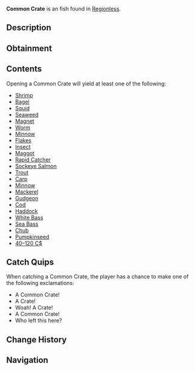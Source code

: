 {{FishInfobox
|image          = Common Crate.png
|rarity         = Uncommon
|sea            = First Sea
|location       = [[Regionless]]
|sublocation    = 
|sources        = Fishing Rod
|radar_location = 
|xp             = 20
|weather        = 
|time           = 
|season         = 
|bait           = Magnet
|base_weight    = 8
|base_value     = 80
|weight_range   = 0
|base_chance    = 17
|base_resil     = 120
}}
'''Common Crate''' is an {{Rarity|Uncommon}} fish found in [[Regionless]].

== Description ==
{{Description|A moderately sized wooden crate seemingly lost from a fishing boat of some kind. The date of it's disappearance is unknown. Therefore, finders keepers?- Opening it might give you an array of fish, bait, and money!|Bestiary Entry}}

== Obtainment ==
{{Description|Fallen off of a fishing boat.|Bestiary Hint}}
{{Fish Availability|
Ancient Archives
Ancient Isle/Algae Hunt
Ancient Isle/Surrounding Ocean
Apex Fish Hunt/Mosslurker
Atlantis/Ancient Kraken Hunt
Atlantis/Ethereal Abyss
Atlantis/Kraken Hunt
Atlantis/Kraken Pool
Atlantis/Poseidon Temple
Atlantis/Sunken Depths
Atlantis/Surrounding Ocean
Atlantis/Zeus's Rod Room
Bloop Fish
Cryogenic Canal
Desolate Deep/Brine Pool
Desolate Deep/Desolate Pocket
FischFright/Frightful Pool
Forsaken Shores/Algae Hunt
Forsaken Shores/Coral Reef
Forsaken Shores/Freshwater Pond
Forsaken Shores/Surrounding Ocean
Frigid Cavern
Glacial Grotto
Golden Tide
Grand Reef
LEGO Pool/Studolodon Hunt
Lovestorm/Normal
Lovestorm/Supercharged
Lucky Event/Blarney McBreeze
Lucky Event/O'Mango Goldgrin
Lucky Event/Plumrick O'Luck
Lucky Event/Rowdy McCharm
Lucky Event/Sunny O'Coin
Megalodon Hunt/Eclipse and Weekend
Megalodon Hunt/Normal
Moosewood/Docks
Moosewood/Freshwater Pond
Moosewood/Seaweed and Mini-Island
Moosewood/Surrounding Ocean
Mushgrove Swamp
Mushgrove Swamp/Algae Hunt
Narwhal Hunt/Beluga/First Sea
Narwhal Hunt/Magician Narwhal/First Sea
Narwhal Hunt/Narwhal/First Sea
Northern Summit/Surrounding Ocean
Ocean
Ocean/Deep Ocean
Ocean/Harvesters Spike
Ocean/Strange Whirlpool
Ocean/The Arch
Orca Migration/Ancient
Orca Migration/Normal
Overgrowth Caves
Roslit Bay/Coral Reef
Roslit Bay/Surrounding Ocean
Shark Hunt/Great Hammerhead Shark
Shark Hunt/Great White Shark
Shark Hunt/Whale Shark
Snowcap Island/Algae Hunt
Snowcap Island/Freshwater Pond
Snowcap Island/Surrounding Ocean
Sunstone Island/Crate Cave
Terrapin Island/Olm Cave
Terrapin Island/Surrounding Ocean
Vertigo/Vertigos Dip
Whale Migration/Moby
Whale Migration/Normal
|top_rods      = 
Magnet Rod\734033.76\740319.09;
Krampus's Rod\542956.47\493695.68;
Magma Rod\527793.57\479908.46;
Great Rod of Oscar\490081.28\318870.37;
Leviathan's Fang Rod\487610.13\380071.86;
Flimsy Rod\442593.9\610286.1;
Training Rod\446263.59\402443.02;
Fast Rod\422882.85\551513.44;
Fischer's Rod\371469.77\484461.78;
Astralhook Rod\486832.04\327887.02;
Ethereal Prism Rod\480738.27\329534.44;
No-Life Rod\475808.79\367059.41;
Seraphic Rod\473363.53\339543.79;
Free Spirit Rod\462385.15\385939.8;
Rod Of The Forgotten Fang\444642.93\337478.81;
Trident Rod\441029.78\368115.08;
Challenger's Rod\436966.6\349025.85;
Blazebringer Rod\429071.83\354537.24;
Rod Of The Exalted One\409898.73\330600.9;
Rod Of The Depths\404730.27\338738.58;
Zeus Rod\404409.87\352758.85;
Verdant Shear Rod\401513.28\351304.02;
Depthseeker Rod\368133.85\337960.01;
Volcanic Rod\354759.45\344562.32;
Avalanche Rod\347778.61\310789.3;
Steady Rod\125160.09\113789.29
|recommended   = Magnet Rod
}}

== Contents ==
Opening a Common Crate will yield at least one of the following:
* [[Bait#Shrimp|Shrimp]]
* [[Bait#Bagel|Bagel]]
* [[Bait#Squid|Squid]]
* [[Bait#Seaweed|Seaweed]]
* [[Bait#Magnet|Magnet]]
* [[Bait#Worm|Worm]]
* [[Bait#Minnow|Minnow]]
* [[Bait#Flakes|Flakes]]
* [[Bait#Insect|Insect]]
* [[Bait#Maggot|Maggot]]
* [[Bait#Rapid Catcher|Rapid Catcher]]
* [[Sockeye Salmon]]
* [[Trout]]
* [[Carp]]
* [[Minnow]]
* [[Mackerel]]
* [[Gudgeon]]
* [[Cod]]
* [[Haddock]]
* [[White Bass]]
* [[Sea Bass]]
* [[Chub]]
* [[Pumpkinseed]]
* [[40–120 C$]]

== Catch Quips ==
When catching a Common Crate, the player has a chance to make one of the following exclamations:
* A Common Crate!
* A Crate!
* Woah! A Crate!
* A Common Crate!
* Who left this here?

== Change History ==
{{Change History|{{subst:Current Version}}}}

== Navigation ==
{{Fish Navbox|Regionless}}